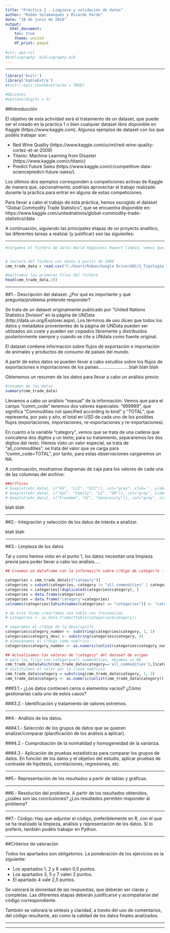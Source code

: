 ---
title: "Práctica 2 - Limpieza y validación de datos"
author: "Rubén Salamanqués y Ricardo Pardo"
date: "10 de junio de 2018"
output:
  html_document:
    toc: true
    theme: united
    df_print: paged
    
#csl: apa.csl
#bibliography: bibliography.bib    
---
- - -

```{r setup, include=FALSE}
library('knitr')
library('kableExtra')
#knitr::opts_chunk$set(echo = TRUE)

#Opciones
#options(digits = 3)
```
##Introducción

El objetivo de esta actividad será el tratamiento de un dataset, que puede ser el creado en la práctica 1 o bien cualquier dataset libre disponible en Kaggle (https://www.kaggle.com). Algunos ejemplos de dataset con los que podéis trabajar son:

* Red Wine Quality (https://www.kaggle.com/uciml/red-wine-quality-cortez-et-al-2009)
* Titanic: Machine Learning from Disaster (https://www.kaggle.com/c/titanic)
* Predict Future Sales (https://www.kaggle.com/c/competitive-data-sciencepredict-future-sales/).

Los últimos dos ejemplos corresponden a competiciones activas de Kaggle de manera que, opcionalmente, podríais aprovechar el trabajo realizado durante la práctica para entrar en alguna de estas competiciones.

Para llevar a cabo el trabajo de esta práctica, hemos escogido el dataset "Global Commodity Trade Statistics", que se encuentra disponible en: https://www.kaggle.com/unitednations/global-commodity-trade-statistics/data


A continuación, siguiendo las principales etapas de un proyecto analítico, las diferentes tareas a realizar (y justificar) son las siguientes:


- - -

```{r, include=FALSE, results='hold'}
#cargamos el fichero de datos World Happiness Report limpio, vemos que los separadores son comas y que tiene cabecera


# lectura del fichero con datos a partir de 2006
cmm_trade_data = read.csv("C:/Users/Ruben/Google Drive/UOC/2_Tipología y Ciclo de Vida de los Datos/Prácticas/Práctica2/commodity_trade_statistics_data_2006.csv", head=TRUE, sep = ",")

#mostramos las primeras filas del fichero
head(cmm_trade_data,10)
```

- - -

##1.- Descripción del dataset. ¿Por qué es importante y qué pregunta/problema pretende responder?

Se trata de un dataset originalmente publicado por "United Nations Statistics Division" en la página de UNData (http://data.un.org/Explorer.aspx). Los términos de uso dicen que todos los datos y metadatos provenientes de la página de UNData pueden ser utilizados sin coste y pueden ser copiados libremente y distribuidos posteriormente siempre y cuando se cite a UNdata como fuente original.

El dataset contiene información sobre flujos de exportación e importación de animales y productos de consumo de países del mundo.


A partir de estos datos se pueden llevar a cabo estudios sobre los flujos de exportaciones e importaciones de los países........................blah blah blah 


Obtenemos un resumen de los datos para llevar a cabo un análisis previo:
```{r, include=TRUE, echo=FALSE, results='hold'}
#resumen de los datos
summary(cmm_trade_data)
```

Llevamos a cabo un análisis "manual" de la información. Vemos que para el campo "comm_code" tenemos dos valores especiales: "999999", que significa "Commodities not specified according to kind" y "TOTAL", que representa, por país y año, el total en USD de cada uno de los posibles flujos (exportaciones, importaciones, re-exportaciones y re-importaciones).

En cuanto a la variable "category", vemos que se trata de una cadena que concatena dos dígitos y un texto; para su tratamiento, separaremos los dos dígitos del resto. Hemos visto un valor especial, se trata de "all_commodities", se trata del valor que se carga para "comm_code=TOTAL", por tanto, para estas observaciones cargaremos un NA.



A continuación, mostramos diagramas de caja para los valores de cada una de las columnas del archivo:
```{r, include=TRUE, echo=FALSE, results='hold'}
##Gr?ficos
# boxplot(whr_data[, c("HS", "LCI", "UCI")], col="grey", xlab='', ylab='', horizontal=TRUE)
# boxplot(whr_data[, c("GpC", "Family", "LE", "DR")], col="grey", xlab='', ylab='', horizontal=TRUE)
# boxplot(whr_data[, c("Freedom", "GC", "Generosity")], col="grey", xlab='', ylab='', horizontal=TRUE)
```


blah blah

- - -

##2.- Integración y selección de los datos de interés a analizar.

blah blah

- - -

##3.- Limpieza de los datos

Tal y como hemos visto en el punto 1, los datos necesitan una limpieza previa para poder llevar a cabo los análisis.....



```{r, include=TRUE, echo=FALSE, results='hold'}
## Creamos un dataframe con la informaci?n sobre c?digo de categor?a - descripci?n

categories = cmm_trade_data[c("category")]
categories = subset(categories, category != "all_commodities" | category == "NA")
categories = categories[!duplicated(categories$category), ]
categories = data.frame(categories)
categories = data.frame("category"=categories)
colnames(categories)[which(names(categories) == "categories")] <- "category"

# de esta forma crear?amos una tabla con frecuencias
# categories <- as.data.frame(ftable(categories$category))

# separamos el c?digo de la descripci?n
categories$category_number <- substring(categories$category, 1, 2)
categories$category_desc <- substring(categories$category, 4)
# almacenamos el c?digo como num?rico
categories$category_number <- as.numeric(unlist(categories$category_number))

## Actualizamos los valores de "category" del dataset de origen
# para las filas con category=all_commodities, dejamos un NA
cmm_trade_data[which(cmm_trade_data$category=='all_commodities'),]$category <- "NA"
# sustituimos el valor por la clave num?rica
cmm_trade_data$category = substring(cmm_trade_data$category, 1, 2)
cmm_trade_data$category <- as.numeric(unlist(cmm_trade_data$category))

```



###3.1.- ¿Los datos contienen ceros o elementos vacíos? ¿Cómo gestionarías cada uno de estos casos?



###3.2.- Identificación y tratamiento de valores extremos.

- - -

##4.- Análisis de los datos.

###4.1.- Selección de los grupos de datos que se quieren analizar/comparar (planificación de los análisis a aplicar).

###4.2.- Comprobación de la normalidad y homogeneidad de la varianza.

###4.3.- Aplicación de pruebas estadísticas para comparar los grupos de datos. En función de los datos y el objetivo del estudio, aplicar pruebas de contraste de hipótesis, correlaciones, regresiones, etc.

- - -

##5.- Representación de los resultados a partir de tablas y gráficas.

- - -

##6.- Resolución del problema. A partir de los resultados obtenidos, ¿cuáles son las conclusiones? ¿Los resultados permiten responder al problema?

- - -

##7.- Código: Hay que adjuntar el código, preferiblemente en R, con el que se ha realizado la limpieza, análisis y representación de los datos. Si lo preferís, también podéis trabajar en Python.

- - -

##Criterios de valoración

Todos los apartados son obligatorios. La ponderación de los ejercicios es la siguiente:

* Los apartados 1, 2 y 6 valen 0,5 puntos.
* Los apartados 3, 5 y 7 valen 2 puntos.
* El apartado 4 vale 2,5 puntos.

Se valorará la idoneidad de las respuestas, que deberán ser claras y completas. Las
diferentes etapas deberán justificarse y acompañarse del código correspondiente.

También se valorará la síntesis y claridad, a través del uso de comentarios, del código
resultante, así como la calidad de los datos finales analizados.

- - -
- - -
